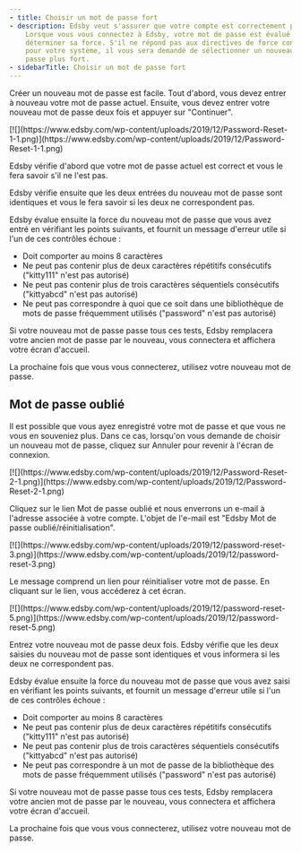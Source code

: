 ```yaml
---
- title: Choisir un mot de passe fort
- description: Edsby veut s'assurer que votre compte est correctement protégé.
    Lorsque vous vous connectez à Edsby, votre mot de passe est évalué pour
    déterminer sa force. S'il ne répond pas aux directives de force configurées
    pour votre système, il vous sera demandé de sélectionner un nouveau mot de
    passe plus fort.
- sidebarTitle: Choisir un mot de passe fort
---
```


Créer un nouveau mot de passe est facile. Tout d'abord, vous devez entrer à nouveau votre mot de passe actuel. Ensuite, vous devez entrer votre nouveau mot de passe deux fois et appuyer sur "Continuer".

<Frame>
  [![](https://www.edsby.com/wp-content/uploads/2019/12/Password-Reset-1-1.png)](https://www.edsby.com/wp-content/uploads/2019/12/Password-Reset-1-1.png)
</Frame>

Edsby vérifie d'abord que votre mot de passe actuel est correct et vous le fera savoir s'il ne l'est pas.

Edsby vérifie ensuite que les deux entrées du nouveau mot de passe sont identiques et vous le fera savoir si les deux ne correspondent pas.

Edsby évalue ensuite la force du nouveau mot de passe que vous avez entré en vérifiant les points suivants, et fournit un message d'erreur utile si l'un de ces contrôles échoue :

* Doit comporter au moins 8 caractères
* Ne peut pas contenir plus de deux caractères répétitifs consécutifs ("kitty111" n'est pas autorisé)
* Ne peut pas contenir plus de trois caractères séquentiels consécutifs ("kittyabcd" n'est pas autorisé)
* Ne peut pas correspondre à quoi que ce soit dans une bibliothèque de mots de passe fréquemment utilisés ("password" n'est pas autorisé)

Si votre nouveau mot de passe passe tous ces tests, Edsby remplacera votre ancien mot de passe par le nouveau, vous connectera et affichera votre écran d'accueil.

La prochaine fois que vous vous connecterez, utilisez votre nouveau mot de passe.

## Mot de passe oublié

Il est possible que vous ayez enregistré votre mot de passe et que vous ne vous en souveniez plus. Dans ce cas, lorsqu'on vous demande de choisir un nouveau mot de passe, cliquez sur Annuler pour revenir à l'écran de connexion.

<Frame>
  [![](https://www.edsby.com/wp-content/uploads/2019/12/Password-Reset-2-1.png)](https://www.edsby.com/wp-content/uploads/2019/12/Password-Reset-2-1.png)
</Frame>

Cliquez sur le lien Mot de passe oublié et nous enverrons un e-mail à l'adresse associée à votre compte. L'objet de l'e-mail est "Edsby Mot de passe oublié/réinitialisation".

<Frame>
  [![](https://www.edsby.com/wp-content/uploads/2019/12/password-reset-3.png)](https://www.edsby.com/wp-content/uploads/2019/12/password-reset-3.png)
</Frame>

Le message comprend un lien pour réinitialiser votre mot de passe. En cliquant sur le lien, vous accéderez à cet écran.

<Frame>
  [![](https://www.edsby.com/wp-content/uploads/2019/12/password-reset-5.png)](https://www.edsby.com/wp-content/uploads/2019/12/password-reset-5.png)
</Frame>

Entrez votre nouveau mot de passe deux fois. Edsby vérifie que les deux saisies du nouveau mot de passe sont identiques et vous informera si les deux ne correspondent pas.

Edsby évalue ensuite la force du nouveau mot de passe que vous avez saisi en vérifiant les points suivants, et fournit un message d'erreur utile si l'un de ces contrôles échoue :

* Doit comporter au moins 8 caractères
* Ne peut pas contenir plus de deux caractères répétitifs consécutifs ("kitty111" n'est pas autorisé)
* Ne peut pas contenir plus de trois caractères séquentiels consécutifs ("kittyabcd" n'est pas autorisé)
* Ne peut pas correspondre à un mot de passe de la bibliothèque des mots de passe fréquemment utilisés ("password" n'est pas autorisé)

Si votre nouveau mot de passe passe tous ces tests, Edsby remplacera votre ancien mot de passe par le nouveau, vous connectera et affichera votre écran d'accueil.

La prochaine fois que vous vous connecterez, utilisez votre nouveau mot de passe.
